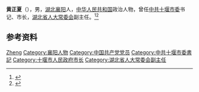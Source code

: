 '''黄正夏'''（{{bd|1921年||2009年|9月10日}}），男，[[湖北|湖北]][[襄阳|襄阳]]人，[[中华人民共和国|中华人民共和国]]政治人物，曾任[[中共十堰市委|中共十堰市委]]书记、市长，[[湖北省人大常委会|湖北省人大常委会]]副主任。<ref>{{Cite book|title=中华人民共和国职官志|author=何虎生, 李耀东, 向常福主编|publisher=中国社会出版社|year=2003|isbn=9787800883934|location=北京|pages=}}</ref><ref>{{cite book|title=中囯人名大辞典·现任党政军领导人物卷|author=廖盖隆等编|year=1990|publisher=上海辞书出版社|location=上海|page=}}</ref>

== 参考资料 ==
{{reflist}}

{{中国人物小作品}}

{{Authority control}}
{{DEFAULTSORT:Huang黄}}
[[Category:黄姓|Zheng]]
[[Category:襄阳人物|Category:襄阳人物]]
[[Category:中国共产党党员|Category:中国共产党党员]]
[[Category:中共十堰市委書記|Category:中共十堰市委書記]]
[[Category:十堰市人民政府市长|Category:十堰市人民政府市长]]
[[Category:湖北省人大常委会副主任|Category:湖北省人大常委会副主任]]